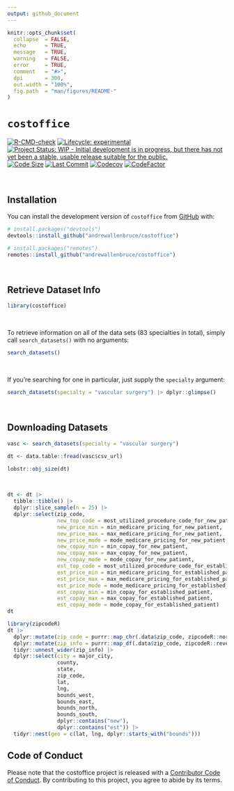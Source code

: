 ```yaml
---
output: github_document
---
```


<!-- README.md is generated from README.Rmd. Please edit that file -->

```r
knitr::opts_chunk$set(
  collapse  = FALSE,
  echo      = TRUE,
  message   = TRUE, 
  warning   = FALSE,
  error     = TRUE,
  comment   = "#>",
  dpi       = 300, 
  out.width = "100%",
  fig.path  = "man/figures/README-"
)
```

# `costoffice`

<!-- badges: start -->
[![R-CMD-check](https://github.com/andrewallenbruce/costoffice/actions/workflows/R-CMD-check.yaml/badge.svg)](https://github.com/andrewallenbruce/costoffice/actions/workflows/R-CMD-check.yaml)
[![Lifecycle: experimental](https://img.shields.io/badge/lifecycle-experimental-orange.svg)](https://lifecycle.r-lib.org/articles/stages.html#experimental)
[![Project Status: WIP - Initial development is in progress, but there has not yet been a stable, usable release suitable for the public.](https://www.repostatus.org/badges/latest/wip.svg)](https://www.repostatus.org/#wip)
[![Code Size](https://img.shields.io/github/languages/code-size/andrewallenbruce/costoffice.svg)](https://github.com/andrewallenbruce/costoffice)
[![Last Commit](https://img.shields.io/github/last-commit/andrewallenbruce/costoffice.svg)](https://github.com/andrewallenbruce/costoffice/commits/main)
[![Codecov](https://codecov.io/gh/andrewallenbruce/costoffice/branch/main/graph/badge.svg)](https://codecov.io/gh/andrewallenbruce/costoffice)
[![CodeFactor](https://www.codefactor.io/repository/github/andrewallenbruce/costoffice/badge)](https://www.codefactor.io/repository/github/andrewallenbruce/costoffice)
<!-- badges: end -->

<br>

## Installation

You can install the development version of `costoffice` from [GitHub](https://github.com/) with:

``` r
# install.packages("devtools")
devtools::install_github("andrewallenbruce/costoffice")
```
``` r
# install.packages("remotes")
remotes::install_github("andrewallenbruce/costoffice")
```

<br>

## Retrieve Dataset Info

```r
library(costoffice)
```

<br>

To retrieve information on all of the data sets (83 specialties in total), 
simply call `search_datasets()` with no arguments:


```r
search_datasets()
```

<br>

If you're searching for one in particular, just supply the `specialty` argument:

```r
search_datasets(specialty = "vascular surgery") |> dplyr::glimpse()
```

<br>

## Downloading Datasets


```r
vasc <- search_datasets(specialty = "vascular surgery")

dt <- data.table::fread(vasc$csv_url)

lobstr::obj_size(dt)
```

<br>

```r
dt <- dt |> 
  tibble::tibble() |> 
  dplyr::slice_sample(n = 25) |> 
  dplyr::select(zip_code,
                new_top_code = most_utilized_procedure_code_for_new_patient,
                new_price_min = min_medicare_pricing_for_new_patient,
                new_price_max = max_medicare_pricing_for_new_patient,
                new_price_mode = mode_medicare_pricing_for_new_patient,
                new_copay_min = min_copay_for_new_patient,
                new_copay_max = max_copay_for_new_patient,
                new_copay_mode = mode_copay_for_new_patient,
                est_top_code = most_utilized_procedure_code_for_established_patient,
                est_price_min = min_medicare_pricing_for_established_patient,
                est_price_max = max_medicare_pricing_for_established_patient,
                est_price_mode = mode_medicare_pricing_for_established_patient,
                est_copay_min = min_copay_for_established_patient,
                est_copay_max = max_copay_for_established_patient,
                est_copay_mode = mode_copay_for_established_patient)
dt
```


```r
library(zipcodeR)
dt |> 
  dplyr::mutate(zip_code = purrr::map_chr(.data$zip_code, zipcodeR::normalize_zip)) |>  
  dplyr::mutate(zip_info = purrr::map_df(.data$zip_code, zipcodeR::reverse_zipcode), .after = zip_code) |>
  tidyr::unnest_wider(zip_info) |> 
  dplyr::select(city = major_city, 
                county, 
                state,
                zip_code,
                lat,
                lng,
                bounds_west,
                bounds_east,
                bounds_north,
                bounds_south,
                dplyr::contains("new"),
                dplyr::contains("est")) |> 
  tidyr::nest(geo = c(lat, lng, dplyr::starts_with("bounds")))
```




## Code of Conduct

Please note that the costoffice project is released with a [Contributor Code of Conduct](https://andrewallenbruce.github.io/costoffice/CODE_OF_CONDUCT.html). By contributing to this project, you agree to abide by its terms.
